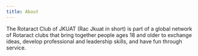 ```yaml
---
title: About
---
```


The Rotaract Club of JKUAT (Rac Jkuat in short) is part of a global network of Rotaract clubs that bring together people ages 18 and older to exchange ideas, develop professional and leadership skills, and have fun through service.
